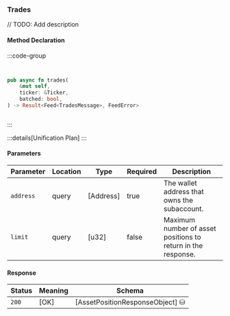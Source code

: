 ### Trades

// TODO: Add description

#### Method Declaration

:::code-group

```python [Python]

```

```typescript [TypeScript]

```

```rust [Rust]
pub async fn trades(
    &mut self,
    ticker: &Ticker,
    batched: bool,
) -> Result<Feed<TradesMessage>, FeedError>
```

```url [API]
```

:::

:::details[Unification Plan]
:::

#### Parameters

| Parameter           | Location | Type               | Required    | Description                                                           |
| ------------------- | -------- | ------------------ | ----------- | --------------------------------------------------------------------- |
| `address`           | query    | [Address]          | true        | The wallet address that owns the subaccount.                          |
| `limit`                       | query    | [u32]                     | false      | Maximum number of asset positions to return in the response. |

#### Response

| Status | Meaning     | Schema                          |
| ------ | ----------- | ------------------------------- |
| `200`  | [OK]        | [AssetPositionResponseObject] ⛁ |
